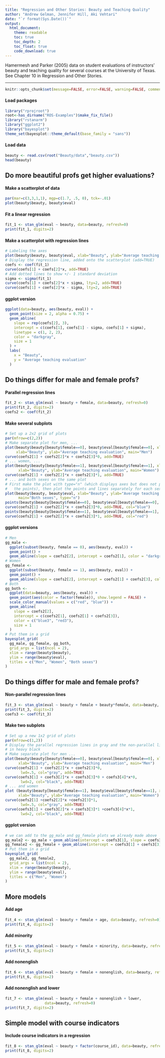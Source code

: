 ```yaml
---
title: "Regression and Other Stories: Beauty and Teaching Quality"
author: "Andrew Gelman, Jennifer Hill, Aki Vehtari"
date: "`r format(Sys.Date())`"
output:
  html_document:
    theme: readable
    toc: true
    toc_depth: 2
    toc_float: true
    code_download: true
---
```

Hamermesh and Parker (2005) data on student evaluations of
instructors’ beauty and teaching quality for several courses at the
University of Texas. See Chapter 10 in Regression and Other
Stories.

-------------


```r
knitr::opts_chunk$set(message=FALSE, error=FALSE, warning=FALSE, comment=NA)
```

#### Load packages

```r
library("rprojroot")
root<-has_dirname("ROS-Examples")$make_fix_file()
library("rstanarm")
library("ggplot2")
library("bayesplot")
theme_set(bayesplot::theme_default(base_family = "sans"))
```

#### Load data

```r
beauty <- read.csv(root("Beauty/data","beauty.csv"))
head(beauty)
```

## Do more beautiful profs get higher evaluations?

#### Make a scatterplot of data

```r
par(mar=c(3,3,1,1), mgp=c(1.7, .5, 0), tck=-.01)
plot(beauty$beauty, beauty$eval)
```

#### Fit a linear regression

```r
fit_1 <- stan_glm(eval ~ beauty, data=beauty, refresh=0)
print(fit_1, digits=2)
```

#### Make a scatterplot with regression lines

```r
# Labeling the axes
plot(beauty$beauty, beauty$eval, xlab="Beauty", ylab="Average teaching evaluation")
# Display the regression line, added onto the scatterplot (add=TRUE)
coefs <- coef(fit_1)
curve(coefs[1] + coefs[2]*x, add=TRUE)
# Add dotted lines to show +/- 1 standard deviation
sigma <- sigma(fit_1)
curve(coefs[1] + coefs[2]*x + sigma, lty=2, add=TRUE)
curve(coefs[1] + coefs[2]*x - sigma, lty=2, add=TRUE)
```

#### ggplot version

```r
ggplot(data=beauty, aes(beauty, eval)) +
  geom_point(size = 2, alpha = 0.75) +
  geom_abline(
    slope = rep(coefs[2], 3),
    intercept = c(coefs[1], coefs[1] - sigma, coefs[1] + sigma),
    linetype = c(1, 2, 2),
    color = "darkgray",
    size = 1
  ) +
  labs(
    x = "Beauty",
    y = "Average teaching evaluation"
  )
```

## Do things differ for male and female profs?  
#### Parallel regression lines

```r
fit_2 <- stan_glm(eval ~ beauty + female, data=beauty, refresh=0)
print(fit_2, digits=2)
coefs2 <- coef(fit_2)
```

#### Make several subplots

```r
# Set up a 2x2 grid of plots
par(mfrow=c(2,2))
# Make separate plot for men, ...
plot(beauty$beauty[beauty$female==0], beauty$eval[beauty$female==0], xlim=range(beauty$beauty), ylim=range(beauty$eval),
     xlab="Beauty", ylab="Average teaching evaluation", main="Men")
curve(coefs2[1] + coefs2[2]*x + coefs2[3]*0, add=TRUE)
# ... women, ...
plot(beauty$beauty[beauty$female==1], beauty$eval[beauty$female==1], xlim=range(beauty$beauty), ylim=range(beauty$eval),
      xlab="Beauty", ylab="Average teaching evaluation", main="Women")
curve(coefs2[1] + coefs2[2]*x + coefs2[3]*1, add=TRUE)
# ... and both sexes on the same plot
# First make the plot with type="n" (which displays axes but does not plot
#   the points), then plot the points and lines separately for each sex
plot(beauty$beauty, beauty$eval, xlab="Beauty", ylab="Average teaching evaluation",
      main="Both sexes", type="n")
points(beauty$beauty[beauty$female==0], beauty$eval[beauty$female==0], col="blue")
curve(coefs2[1] + coefs2[2]*x + coefs2[3]*0, add=TRUE, col="blue")
points(beauty$beauty[beauty$female==1], beauty$eval[beauty$female==1], col="red")
curve(coefs2[1] + coefs2[2]*x + coefs2[3]*1, add=TRUE, col="red")
```

#### ggplot versions

```r
# Men 
gg_male <-
  ggplot(subset(beauty, female == 0), aes(beauty, eval)) +
  geom_point() +
  geom_abline(slope = coefs2[2], intercept = coefs2[1], color = "darkgray")
# Women
gg_female <-
  ggplot(subset(beauty, female == 1), aes(beauty, eval)) +
  geom_point() +
  geom_abline(slope = coefs2[2], intercept = coefs2[1] + coefs2[3], color = "darkgray")
# Both
gg_both <-
  ggplot(data=beauty, aes(beauty, eval)) +
  geom_point(aes(color = factor(female)), show.legend = FALSE) +
  scale_color_manual(values = c("red", "blue")) +
  geom_abline(
    slope = coefs2[2],
    intercept = c(coefs2[1], coefs2[1] + coefs2[3]),
    color = c("blue3", "red3"),
    size = 1
  )
# Put them in a grid
bayesplot_grid(
  gg_male, gg_female, gg_both,
  grid_args = list(ncol = 2),
  xlim = range(beauty$beauty),
  ylim = range(beauty$eval),
  titles = c("Men", "Women", "Both sexes")
)
```

## Do things differ for male and female profs?  
#### Non-parallel regression lines

```r
fit_3 <- stan_glm(eval ~ beauty + female + beauty*female, data=beauty, refresh=0)
print(fit_3, digits=2)
coefs3 <- coef(fit_3)
```

#### Make two subplots

```r
# Set up a new 1x2 grid of plots
par(mfrow=c(1,2))
# Display the parallel regression lines in gray and the non-parallel lines
# in heavy black
# Make separate plot for men ...
plot(beauty$beauty[beauty$female==0], beauty$eval[beauty$female==0], xlim=range(beauty$beauty), ylim=range(beauty$eval),
      xlab="Beauty", ylab="Average teaching evaluation", main="Men")
curve(coefs2[1] + coefs2[2]*x + coefs2[3]*0,
       lwd=.5, col="gray", add=TRUE)
curve(coefs3[1] + coefs3[2]*x + coefs3[3]*0 + coefs3[4]*x*0,
       lwd=2, col="black", add=TRUE)
# ... and women
plot (beauty$beauty[beauty$female==1], beauty$eval[beauty$female==1], xlim=range(beauty$beauty), ylim=range(beauty$eval),
      xlab="Beauty", ylab="Average teaching evaluation", main="Women")
curve(coefs2[1] +coefs2[2]*x +coefs2[3]*1,
       lwd=.5, col="gray", add=TRUE)
curve(coefs3[1] + coefs3[2]*x + coefs3[3]*1 +coefs3[4]*x*1,
       lwd=2, col="black", add=TRUE)
```

#### ggplot version

```r
# we can add to the gg_male and gg_female plots we already made above
gg_male2 <- gg_male + geom_abline(intercept = coefs3[1], slope = coefs3[2], size = 1)
gg_female2 <- gg_female + geom_abline(intercept = coefs3[1] + coefs3[3], slope = coefs3[2] + coefs3[4], size = 1)
# Put them in a grid
bayesplot_grid(
  gg_male2, gg_female2,
  grid_args = list(ncol = 2),
  xlim = range(beauty$beauty),
  ylim = range(beauty$eval),
  titles = c("Men", "Women")
)
```

## More models
#### Add age

```r
fit_4 <- stan_glm(eval ~ beauty + female + age, data=beauty, refresh=0)
print(fit_4, digits=2)
```

#### Add minority

```r
fit_5 <- stan_glm(eval ~ beauty + female + minority, data=beauty, refresh=0)
print(fit_5, digits=2)
```

#### Add nonenglish

```r
fit_6 <- stan_glm(eval ~ beauty + female + nonenglish, data=beauty, refresh=0)
print(fit_6, digits=2)
```

#### Add nonenglish and lower

```r
fit_7 <- stan_glm(eval ~ beauty + female + nonenglish + lower,
                  data=beauty, refresh=0)
print(fit_7, digits=2)
```

## Simple model with course indicators
#### Include course indicators in a regression

```r
fit_8 <- stan_glm(eval ~ beauty + factor(course_id), data=beauty, refresh=0)
print(fit_8, digits=2)
```

